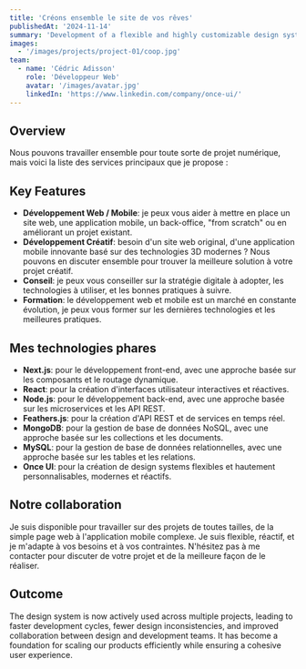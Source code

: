 ```yaml
---
title: 'Créons ensemble le site de vos rêves'
publishedAt: '2024-11-14'
summary: 'Development of a flexible and highly customizable design system using Next.js for front-end and Figma for design collaboration.'
images:
  - '/images/projects/project-01/coop.jpg'
team:
  - name: 'Cédric Adisson'
    role: 'Développeur Web'
    avatar: '/images/avatar.jpg'
    linkedIn: 'https://www.linkedin.com/company/once-ui/'
---
```


## Overview

Nous pouvons travailler ensemble pour toute sorte de projet numérique, mais voici la liste des services principaux que je propose :

## Key Features

- **Développement Web / Mobile**: je peux vous aider à mettre en place un site web, une application mobile, un back-office, "from scratch" ou en améliorant un projet existant.
- **Développement Créatif**: besoin d'un site web original, d'une application mobile innovante basé sur des technologies 3D modernes ? Nous pouvons en discuter ensemble pour trouver la meilleure solution à votre projet créatif.
- **Conseil**: je peux vous conseiller sur la stratégie digitale à adopter, les technologies à utiliser, et les bonnes pratiques à suivre.
- **Formation**: le développement web et mobile est un marché en constante évolution, je peux vous former sur les dernières technologies et les meilleures pratiques.

## Mes technologies phares

- **Next.js**: pour le développement front-end, avec une approche basée sur les composants et le routage dynamique.
- **React**: pour la création d'interfaces utilisateur interactives et réactives.
- **Node.js**: pour le développement back-end, avec une approche basée sur les microservices et les API REST.
- **Feathers.js**: pour la création d'API REST et de services en temps réel.
- **MongoDB**: pour la gestion de base de données NoSQL, avec une approche basée sur les collections et les documents.
- **MySQL**: pour la gestion de base de données relationnelles, avec une approche basée sur les tables et les relations.
- **Once UI**: pour la création de design systems flexibles et hautement personnalisables, modernes et réactifs.

## Notre collaboration

Je suis disponible pour travailler sur des projets de toutes tailles, de la simple page web à l'application mobile complexe. Je suis flexible, réactif, et je m'adapte à vos besoins et à vos contraintes. N'hésitez pas à me contacter pour discuter de votre projet et de la meilleure façon de le réaliser.

## Outcome

The design system is now actively used across multiple projects, leading to faster development cycles, fewer design inconsistencies, and improved collaboration between design and development teams. It has become a foundation for scaling our products efficiently while ensuring a cohesive user experience.
